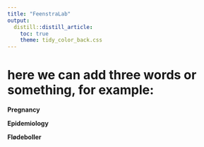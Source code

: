---
title: "FeenstraLab"
output:
  distill::distill_article:
    toc: true
    theme: tidy_color_back.css
---

# here we can add three words or something, for example:

**Pregnancy**

**Epidemiology**

**Flødeboller**